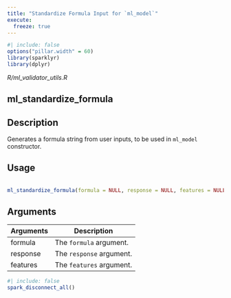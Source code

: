 ```yaml
---
title: "Standardize Formula Input for `ml_model`"
execute:
  freeze: true
---
```


```r
#| include: false
options("pillar.width" = 60)
library(sparklyr) 
library(dplyr)
```

*R/ml_validator_utils.R*

## ml_standardize_formula

## Description
 Generates a formula string from user inputs, to be used in `ml_model` constructor. 


## Usage
```r
 
ml_standardize_formula(formula = NULL, response = NULL, features = NULL) 
```

## Arguments
|Arguments|Description|
|---|---|
| formula | The `formula` argument. |
| response | The `response` argument. |
| features | The `features` argument. |








```r
#| include: false
spark_disconnect_all()
```
